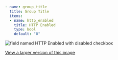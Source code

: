 ```yaml
- name: group_title
  title: Group Title
  items:
  - name: http_enabled
    title: HTTP Enabled
    type: bool
    default: "0"
```  
![field named HTTP Enabled with disabled checkbox](/images/config-screen-bool.png)

[View a larger version of this image](/images/config-screen-bool.png)